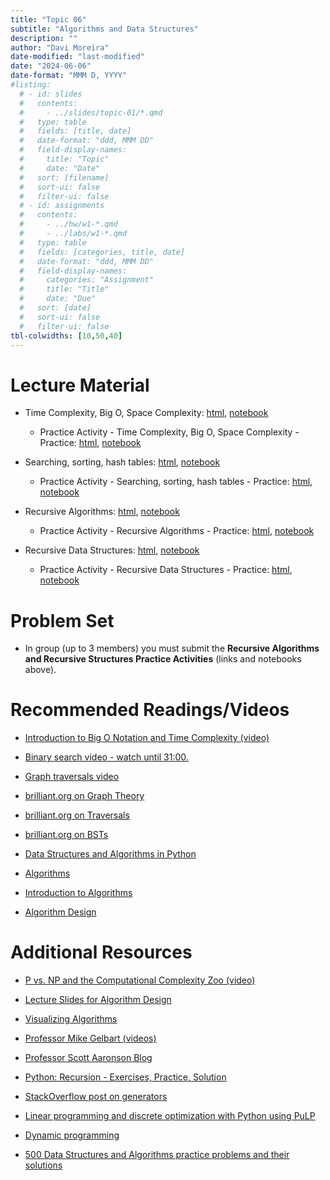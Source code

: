 ```yaml
---
title: "Topic 06"
subtitle: "Algorithms and Data Structures"
description: ""
author: "Davi Moreira"
date-modified: "last-modified"
date: "2024-06-06"
date-format: "MMM D, YYYY"
#listing:
  # - id: slides
  #   contents:
  #     - ../slides/topic-01/*.qmd
  #   type: table
  #   fields: [title, date]
  #   date-format: "ddd, MMM DD"
  #   field-display-names:
  #     title: "Topic"
  #     date: "Date"
  #   sort: [filename]
  #   sort-ui: false
  #   filter-ui: false
  # - id: assignments
  #   contents:
  #     - ../hw/w1-*.qmd
  #     - ../labs/w1-*.qmd
  #   type: table
  #   fields: [categories, title, date]
  #   date-format: "ddd, MMM DD"
  #   field-display-names:
  #     categories: "Assignment"
  #     title: "Title"
  #     date: "Due"
  #   sort: [date]
  #   sort-ui: false
  #   filter-ui: false
tbl-colwidths: [10,50,40]
---
```


# Lecture Material

-   Time Complexity, Big O, Space Complexity: [html](/lecture_material/material-topic-06/01-py-complexity-big-O.html){target="_blank"}, [notebook](https://github.com/davi-moreira/2024Summer1_dsc_emory_qtm_350/blob/main/docs/lecture_material/material-topic-06/_01-py-complexity-big-O.ipynb){target="_blank"}

    -   Practice Activity - Time Complexity, Big O, Space Complexity - Practice: [html](/lecture_material/material-topic-06/01-py-complexity-big-O-practice.html){target="_blank"}, [notebook](https://github.com/davi-moreira/2024Summer1_dsc_emory_qtm_350/blob/main/docs/lecture_material/material-topic-06/_01-py-complexity-big-O-practice.ipynb){target="_blank"}

<!---
    -   Practice Activity - Time Complexity, Big O, Space Complexity - Solutions: [html](/lecture_material/material-topic-06/01-py-complexity-big-O-practice-solutions.html){target="_blank"}

--->

-   Searching, sorting, hash tables: [html](/lecture_material/material-topic-06/02-py-searching-sorting-hash.html){target="_blank"}, [notebook](https://github.com/davi-moreira/2024Summer1_dsc_emory_qtm_350/blob/main/docs/lecture_material/material-topic-06/_02-py-searching-sorting-hash.ipynb){target="_blank"}

    -   Practice Activity - Searching, sorting, hash tables - Practice: [html](/lecture_material/material-topic-06/02-py-searching-sorting-hash-practice.html){target="_blank"}, [notebook](https://github.com/davi-moreira/2024Summer1_dsc_emory_qtm_350/blob/main/docs/lecture_material/material-topic-06/_02-py-searching-sorting-hash-practice.ipynb){target="_blank"}

<!---
    -   Practice Activity - Searching, sorting, hash tables - Practice - Solutions: [html](/lecture_material/material-topic-06/02-py-searching-sorting-hash-practice-solutions.html){target="_blank"}

--->

-   Recursive Algorithms: [html](/lecture_material/material-topic-06/03-py-recursive-algorithms.html){target="_blank"}, [notebook](https://github.com/davi-moreira/2024Summer1_dsc_emory_qtm_350/blob/main/docs/lecture_material/material-topic-06/_03-py-recursive-algorithms.ipynb){target="_blank"}

    -   Practice Activity - Recursive Algorithms - Practice: [html](/lecture_material/material-topic-06/03-py-recursive-algorithms-practice.html){target="_blank"}, [notebook](https://github.com/davi-moreira/2024Summer1_dsc_emory_qtm_350/blob/main/docs/lecture_material/material-topic-06/_03-py-recursive-algorithms-practice.ipynb){target="_blank"}

<!---
    -   Practice Activity - Recursive Algorithms - Practice - Solutions: [html](/lecture_material/material-topic-06/03-py-recursive-algorithms-practice-solutions.html){target="_blank"}

--->

```{=html}
<!---
    -   Image Folder: [img.zip](https://github.com/davi-moreira/2024Summer1_dsc_emory_qtm_350/blob/main/docs/lecture_material/material-topic-06/img.zip){target="_blank"}
--->
```
-   Recursive Data Structures: [html](/lecture_material/material-topic-06/04-py-recursive-data-structures.html){target="_blank"}, [notebook](https://github.com/davi-moreira/2024Summer1_dsc_emory_qtm_350/blob/main/docs/lecture_material/material-topic-06/_04-py-recursive-data-structures.ipynb){target="_blank"}

    -   Practice Activity - Recursive Data Structures - Practice: [html](/lecture_material/material-topic-06/04-py-recursive-data-structures-practice.html){target="_blank"}, [notebook](https://github.com/davi-moreira/2024Summer1_dsc_emory_qtm_350/blob/main/docs/lecture_material/material-topic-06/_04-py-recursive-data-structures-practice.ipynb){target="_blank"}

<!---
    -   Practice Activity - Recursive Data Structures - Practice - Solutions: [html](/lecture_material/material-topic-06/04-py-recursive-data-structures-practice-solutions.html){target="_blank"}

--->


```{=html}
<!---

-   Graphs: [html](/lecture_material/material-topic-06/05-py-graphs.html){target="_blank"}, [notebook](https://github.com/davi-moreira/2024Summer1_dsc_emory_qtm_350/blob/main/docs/lecture_material/material-topic-06/_05-py-graphs.ipynb){target="_blank"}

    -   Practice Activity - Graphs - Practice: [html](/lecture_material/material-topic-06/05-py-graphs-practice.html){target="_blank"}, [notebook](https://github.com/davi-moreira/2024Summer1_dsc_emory_qtm_350/blob/main/docs/lecture_material/material-topic-06/_05-py-graphs-practice.ipynb){target="_blank"}

    -   Practice Activity - Graphs - Practice - Solutions: [html](/lecture_material/material-topic-06/05-py-graphs-practice-solutions.html){target="_blank"}

--->
```
# Problem Set

-   In group (up to 3 members) you must submit the **Recursive Algorithms and Recursive Structures Practice Activities** (links and notebooks above).

```{=html}
<!---
-   In group (up to 3 members) you must submit the **Recursive Data Structures Practice Activity** (link and notebook above).

--->
```
```{=html}
<!---

-   **Extra Credit Opportunity:** Within the `Graphs Practice Activity`, there are optional exercises available. Should you choose to complete and submit these exercises successfully, up to 3% will be added to your final grade as a recognition of your additional effort. This is an excellent opportunity to enhance your understanding and improve your overall grade!

--->
```
# Recommended Readings/Videos

<!---- [](){target="_blank"}--->

-   [Introduction to Big O Notation and Time Complexity (video)](https://www.youtube.com/watch?v=D6xkbGLQesk){target="_blank"}

-   [Binary search video - watch until 31:00.](https://www.youtube.com/watch?v=y62zj9ozPOM&t=1314s){target="_blank"}

-   [Graph traversals video](https://www.youtube.com/watch?v=bIA8HEEUxZI){target="_blank"}

-   [brilliant.org on Graph Theory](https://brilliant.org/wiki/graph-theory/){target="_blank"}

-   [brilliant.org on Traversals](https://brilliant.org/wiki/traversals/){target="_blank"}

-   [brilliant.org on BSTs](https://brilliant.org/wiki/binary-search-trees/){target="_blank"}

-   [Data Structures and Algorithms in Python](https://www.amazon.com/Structures-Algorithms-Python-Michael-Goodrich/dp/1118290275){target="_blank"}

-   [Algorithms](https://highered.mheducation.com/sites/0073523402/index.html){target="_blank"}

-   [Introduction to Algorithms](https://mitpress.mit.edu/9780262046305/introduction-to-algorithms/){target="_blank"}

-   [Algorithm Design](https://www.amazon.com/Algorithm-Design-Jon-Kleinberg/dp/0321295358){target="_blank"}

# Additional Resources

-   [P vs. NP and the Computational Complexity Zoo (video)](https://www.youtube.com/watch?v=YX40hbAHx3s){target="_blank"}

-   [Lecture Slides for Algorithm Design](https://www.cs.princeton.edu/~wayne/kleinberg-tardos/){target="_blank"}

-   [Visualizing Algorithms](https://bost.ocks.org/mike/algorithms/){target="_blank"}

-   [Professor Mike Gelbart (videos)](https://www.youtube.com/playlist?list=PLWmXHcz_53Q02OsWy9IduQiSGUSnVGFhm){target="_blank"}

-   [Professor Scott Aaronson Blog](https://scottaaronson.blog/){target="_blank"}

-   [Python: Recursion - Exercises, Practice, Solution](https://www.w3resource.com/python-exercises/data-structures-and-algorithms/python-recursion.php){target="_blank"}

-   [StackOverflow post on generators](https://stackoverflow.com/questions/231767/what-does-the-yield-keyword-do-in-python/231855#231855){target="_blank"}

-   [Linear programming and discrete optimization with Python using PuLP](https://towardsdatascience.com/linear-programming-and-discrete-optimization-with-python-using-pulp-449f3c5f6e99){target="_blank"}

-   [Dynamic programming](https://web.mit.edu/15.053/www/AMP-Chapter-11.pdf){target="_blank"}

-   [500 Data Structures and Algorithms practice problems and their solutions](https://kingrayhan.medium.com/500-data-structures-and-algorithms-practice-problems-and-their-solutions-b45a83d803f0){target="_blank"}
